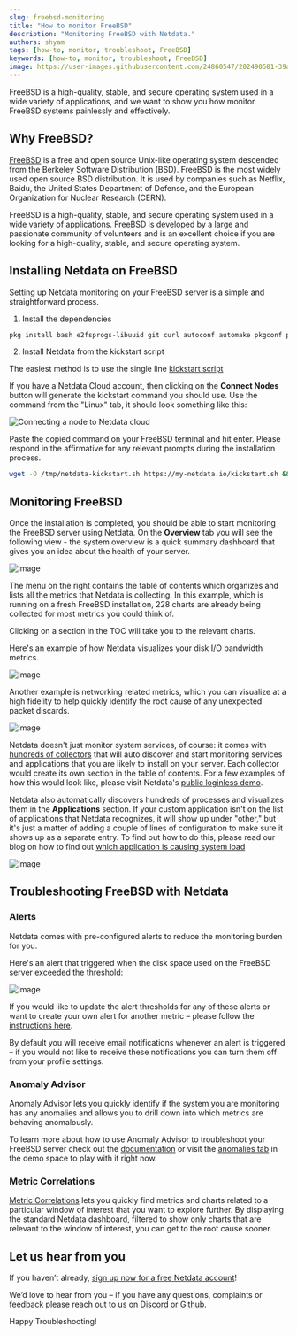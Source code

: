 ```yaml
---
slug: freebsd-monitoring
title: "How to monitor FreeBSD"
description: "Monitoring FreeBSD with Netdata."
authors: shyam
tags: [how-to, monitor, troubleshoot, FreeBSD]
keywords: [how-to, monitor, troubleshoot, FreeBSD]
image: https://user-images.githubusercontent.com/24860547/202490581-39ab7480-bf92-4959-b78b-4f2dd00ef532.png
---
```

FreeBSD is a high-quality, stable, and secure operating system used in a wide variety of applications, and we want to show you how monitor FreeBSD systems painlessly and effectively.

<!--truncate-->

## Why FreeBSD?

[FreeBSD](https://www.freebsd.org/) is a free and open source Unix-like operating system descended from the Berkeley Software Distribution (BSD). FreeBSD is the most widely used open source BSD distribution. It is used by companies such as Netflix, Baidu, the United States Department of Defense, and the European Organization for Nuclear Research (CERN).

FreeBSD is a high-quality, stable, and secure operating system used in a wide variety of applications. FreeBSD is developed by a large and passionate community of volunteers and is an excellent choice if you are looking for a high-quality, stable, and secure operating system.

## Installing Netdata on FreeBSD

Setting up Netdata monitoring on your FreeBSD server is a simple and straightforward process.

1. Install the dependencies

```sh
pkg install bash e2fsprogs-libuuid git curl autoconf automake pkgconf pidof liblz4 libuv json-c cmake gmake
```

2. Install Netdata from the kickstart script

The easiest method is to use the single line [kickstart script](https://learn.netdata.cloud/docs/agent/packaging/installer/methods/kickstart)

If you have a Netdata Cloud account, then clicking on the **Connect Nodes** button will generate the kickstart command you should use. Use the command from the "Linux" tab, it should look something like this:

![Connecting a node to Netdata cloud](https://user-images.githubusercontent.com/24860547/202492140-9b37f73b-c7c4-4312-a693-23f92bb0b081.gif)

Paste the copied command on your FreeBSD terminal and hit enter. Please respond in the affirmative for any relevant prompts during the installation process. 

```sh
wget -O /tmp/netdata-kickstart.sh https://my-netdata.io/kickstart.sh && sh /tmp/netdata-kickstart.sh --claim-token <CLAIM_TOKEN> --claim-url https://app.netdata.cloud
```

## Monitoring FreeBSD

Once the installation is completed, you should be able to start monitoring the FreeBSD server using Netdata. On the **Overview** tab you will see the following view - the system overview is a quick summary dashboard that gives you an idea about the health of your server. 

![image](https://user-images.githubusercontent.com/24860547/202492925-38adbb67-77f7-4577-b564-1e628709b5fb.png)

The menu on the right contains the table of contents which organizes and lists all the metrics that Netdata is collecting. In this example, which is running on a fresh FreeBSD installation, 228 charts are already being collected for most metrics you could think of.

Clicking on a section in the TOC will take you to the relevant charts.

Here's an example of how Netdata visualizes your disk I/O bandwidth metrics.

![image](https://user-images.githubusercontent.com/24860547/202506456-fd987229-0d35-487b-af6f-2c28e0ca168a.png)

Another example is networking related metrics, which you can visualize at a high fidelity to help quickly identify the root cause of any unexpected packet discards.

![image](https://user-images.githubusercontent.com/24860547/202504904-1c5afaf4-5b5c-4b2d-bddb-1a8f5b8f750f.png)

Netdata doesn't just monitor system services, of course: it comes with [hundreds of collectors](https://www.netdata.cloud/integrations/) that will auto discover and start monitoring services and applications that you are likely to install on your server. Each collector would create its own section in the table of contents. For a few examples of how this would look like, please visit Netdata's [public loginless demo](https://app.netdata.cloud/spaces/netdata-demo/rooms/all-nodes/).

Netdata also automatically discovers hundreds of processes and visualizes them in the **Applications** section. If your custom application isn't on the list of applications that Netdata recognizes, it will show up under "other," but it's just a matter of adding a couple of lines of configuration to make sure it shows up as a separate entry. To find out how to do this, please read our blog on how to find out [which application is causing system load](https://blog.netdata.cloud/server-load/)

![image](https://user-images.githubusercontent.com/24860547/202505884-215a2e40-3910-40db-b634-1dab04058720.png)

## Troubleshooting FreeBSD with Netdata

### Alerts

Netdata comes with pre-configured alerts to reduce the monitoring burden for you. 

Here's an alert that triggered when the disk space used on the FreeBSD server exceeded the threshold:

![image](https://user-images.githubusercontent.com/24860547/202504355-ad79cf16-c630-4a80-99fa-e659cfcda397.png)

If you would like to update the alert thresholds for any of these alerts or want to create your own alert for another metric – please follow the [instructions here](https://learn.netdata.cloud/docs/monitor/configure-alarms).

By default you will receive email notifications whenever an alert is triggered – if you would not like to receive these notifications you can turn them off from your profile settings.

### Anomaly Advisor

Anomaly Advisor lets you quickly identify if the system you are monitoring has any anomalies and allows you to drill down into which metrics are behaving anomalously.

To learn more about how to use Anomaly Advisor to troubleshoot your FreeBSD server check out the [documentation](https://learn.netdata.cloud/docs/cloud/insights/anomaly-advisor) or visit the [anomalies tab](https://app.netdata.cloud/spaces/netdata-demo/rooms/apache/anomalies) in the demo space to play with it right now.

### Metric Correlations

<a href="https://learn.netdata.cloud/docs/cloud/insights/metric-correlations">Metric Correlations</a> lets you quickly find metrics and charts related to a particular window of interest that you want to explore further. By displaying the standard Netdata dashboard, filtered to show only charts that are relevant to the window of interest, you can get to the root cause sooner.

## Let us hear from you

If you haven’t already, [sign up now for a free Netdata account](https://app.netdata.cloud/?utm_campaign=technical&utm_source=content&utm_medium=blog&utm_content=disk-usage)!

We’d love to hear from you – if you have any questions, complaints or feedback please reach out to us on [Discord](https://discord.com/invite/mPZ6WZKKG2) or [Github](https://github.com/netdata/netdata/).

Happy Troubleshooting!
